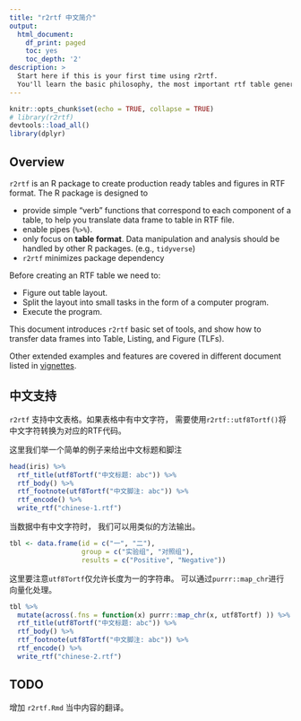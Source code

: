 ```yaml
---
title: "r2rtf 中文简介"
output:
  html_document:
    df_print: paged
    toc: yes
    toc_depth: '2'
description: >
  Start here if this is your first time using r2rtf.
  You'll learn the basic philosophy, the most important rtf table generation verbs.
---
```


```r
knitr::opts_chunk$set(echo = TRUE, collapse = TRUE)
# library(r2rtf)
devtools::load_all()
library(dplyr)
```

## Overview

`r2rtf` is an R package to create production ready tables and figures in RTF format.
The R package is designed to

- provide simple "verb" functions that correspond to each component of a table,
  to help you translate data frame to table in RTF file.
- enable pipes (`%>%`).
- only focus on **table format**.
  Data manipulation and analysis should be handled by other R packages. (e.g., `tidyverse`)
- `r2rtf` minimizes package dependency

Before creating an RTF table we need to:

- Figure out table layout.
- Split the layout into small tasks in the form of a computer program.
- Execute the program.

This document introduces `r2rtf` basic set of tools, and show how to transfer
data frames into Table, Listing, and Figure (TLFs).

Other extended examples and features are covered in different document listed in
[vignettes](https://merck.github.io/r2rtf/articles/index.html).

## 中文支持

`r2rtf` 支持中文表格。如果表格中有中文字符，
需要使用`r2rtf::utf8Tortf()`将中文字符转换为对应的RTF代码。

这里我们举一个简单的例子来给出中文标题和脚注

```r
head(iris) %>% 
  rtf_title(utf8Tortf("中文标题: abc")) %>% 
  rtf_body() %>% 
  rtf_footnote(utf8Tortf("中文脚注: abc")) %>%
  rtf_encode() %>% 
  write_rtf("chinese-1.rtf")
```

当数据中有中文字符时， 我们可以用类似的方法输出。


```r
tbl <- data.frame(id = c("一", "二"), 
                  group = c("实验组", "对照组"), 
                  results = c("Positive", "Negative"))
```

这里要注意`utf8Tortf`仅允许长度为一的字符串。
可以通过`purrr::map_chr`进行向量化处理。 

```r
tbl %>% 
  mutate(across(.fns = function(x) purrr::map_chr(x, utf8Tortf) )) %>%
  rtf_title(utf8Tortf("中文标题: abc")) %>%
  rtf_body() %>% 
  rtf_footnote(utf8Tortf("中文脚注: abc")) %>%
  rtf_encode() %>% 
  write_rtf("chinese-2.rtf")
```

## TODO

增加 `r2rtf.Rmd` 当中内容的翻译。

